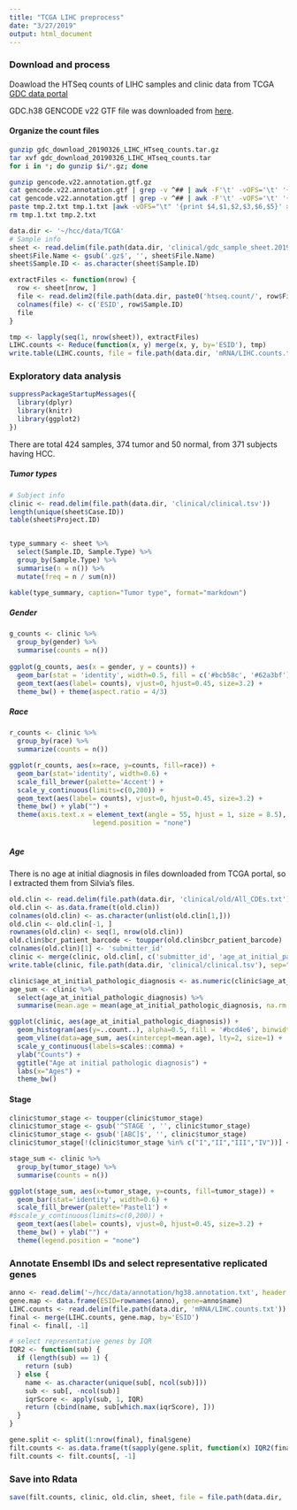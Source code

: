 ```yaml
---
title: "TCGA LIHC preprocess"
date: "3/27/2019"
output: html_document
---
```


### Download and process

Doawload the HTSeq counts of LIHC samples and clinic data from TCGA [GDC data portal](https://portal.gdc.cancer.gov/exploration?filters=%7B%22op%22%3A%22and%22%2C%22content%22%3A%5B%7B%22op%22%3A%22in%22%2C%22content%22%3A%7B%22field%22%3A%22cases.primary_site%22%2C%22value%22%3A%5B%22Liver%20and%20intrahepatic%20bile%20ducts%22%5D%7D%7D%5D%7D)


GDC.h38 GENCODE v22 GTF file was downloaded from [here](https://gdc.cancer.gov/about-data/data-harmonization-and-generation/gdc-reference-files).

#### Organize the count files
```bash
gunzip gdc_download_20190326_LIHC_HTseq_counts.tar.gz
tar xvf gdc_download_20190326_LIHC_HTseq_counts.tar
for i in *; do gunzip $i/*.gz; done

gunzip gencode.v22.annotation.gtf.gz 
cat gencode.v22.annotation.gtf | grep -v ^## | awk -F'\t' -vOFS='\t' '{if($3 == "gene") print $1,$4,$5,$9}'|sed -r 's/[^\"]*([\"][^\"]*[\"][,]?)[^\"]*/\1/g' |sed s'/\""/\t/g'|sed s'/\"//g'|cut -f1,2,4 > tmp.1.txt
cat gencode.v22.annotation.gtf | grep -v ^## | awk -F'\t' -vOFS='\t' '{if($3 == "gene") print $1,$4,$5}' > tmp.2.txt
paste tmp.2.txt tmp.1.txt |awk -vOFS="\t" '{print $4,$1,$2,$3,$6,$5}' > hg38.annotation.txt
rm tmp.1.txt tmp.2.txt 
```


```R
data.dir <- '~/hcc/data/TCGA'
# Sample info
sheet <- read.delim(file.path(data.dir, 'clinical/gdc_sample_sheet.2019-03-26.tsv'), header=T)
sheet$File.Name <- gsub('.gz$', '', sheet$File.Name)
sheet$Sample.ID <- as.character(sheet$Sample.ID)
```

```R
extractFiles <- function(nrow) {
  row <- sheet[nrow, ]
  file <- read.delim2(file.path(data.dir, paste0('htseq.count/', row$File.ID, '/', row$File.Name)), header=F)
  colnames(file) <- c('ESID', row$Sample.ID)
  file
}

tmp <- lapply(seq(1, nrow(sheet)), extractFiles)
LIHC.counts <- Reduce(function(x, y) merge(x, y, by='ESID'), tmp)
write.table(LIHC.counts, file = file.path(data.dir, 'mRNA/LIHC.counts.txt'), sep="\t", quote = F)
```



### Exploratory data analysis 

```R
suppressPackageStartupMessages({
  library(dplyr)
  library(knitr)
  library(ggplot2)
})
```

There are total 424 samples, 374 tumor and 50 normal, from 371 subjects having HCC.

##### Tumor types
```R
# Subject info
clinic <- read.delim(file.path(data.dir, 'clinical/clinical.tsv'))
length(unique(sheet$Case.ID))
table(sheet$Project.ID)


type_summary <- sheet %>% 
  select(Sample.ID, Sample.Type) %>%
  group_by(Sample.Type) %>%
  summarise(n = n()) %>%
  mutate(freq = n / sum(n))

kable(type_summary, caption="Tumor type", format="markdown")
```


##### Gender
```R
g_counts <- clinic %>%
  group_by(gender) %>%
  summarise(counts = n())
  
ggplot(g_counts, aes(x = gender, y = counts)) +
  geom_bar(stat = 'identity', width=0.5, fill = c('#bcb58c', '#62a3bf')) +
  geom_text(aes(label= counts), vjust=0, hjust=0.45, size=3.2) +
  theme_bw() + theme(aspect.ratio = 4/3)
```


##### Race
```R
r_counts <- clinic %>%
  group_by(race) %>%
  summarize(counts = n())

ggplot(r_counts, aes(x=race, y=counts, fill=race)) +
  geom_bar(stat='identity', width=0.6) + 
  scale_fill_brewer(palette='Accent') +
  scale_y_continuous(limits=c(0,200)) +
  geom_text(aes(label= counts), vjust=0, hjust=0.45, size=3.2) +
  theme_bw() + ylab("") +
  theme(axis.text.x = element_text(angle = 55, hjust = 1, size = 8.5),
                     legend.position = "none")
  

```


##### Age
There is no age at initial diagnosis in files downloaded from TCGA portal, so I extracted them from Silvia's files.
```R
old.clin <- read.delim(file.path(data.dir, 'clinical/old/All_CDEs.txt'), header = F)
old.clin <- as.data.frame(t(old.clin))
colnames(old.clin) <- as.character(unlist(old.clin[1,]))
old.clin <- old.clin[-1, ]
rownames(old.clin) <- seq(1, nrow(old.clin))
old.clin$bcr_patient_barcode <- toupper(old.clin$bcr_patient_barcode)
colnames(old.clin)[1] <- 'submitter_id'
clinic <- merge(clinic, old.clin[, c('submitter_id', 'age_at_initial_pathologic_diagnosis')], by='submitter_id')
write.table(clinic, file.path(data.dir, 'clinical/clinical.tsv'), sep="\t", quote = F)
```

```R
clinic$age_at_initial_pathologic_diagnosis <- as.numeric(clinic$age_at_initial_pathologic_diagnosis)
age_sum <- clinic %>%
  select(age_at_initial_pathologic_diagnosis) %>%
  summarise(mean.age = mean(age_at_initial_pathologic_diagnosis, na.rm = T))

ggplot(clinic, aes(age_at_initial_pathologic_diagnosis)) +
  geom_histogram(aes(y=..count..), alpha=0.5, fill = '#bcd4e6', binwidth=0.8) +
  geom_vline(data=age_sum, aes(xintercept=mean.age), lty=2, size=1) +
  scale_y_continuous(labels=scales::comma) +
  ylab("Counts") +
  ggtitle("Age at initial pathologic diagnosis") + 
  labs(x="Ages") +
  theme_bw() 

```


#### Stage
```R
clinic$tumor_stage <- toupper(clinic$tumor_stage)
clinic$tumor_stage <- gsub('^STAGE ', '', clinic$tumor_stage)
clinic$tumor_stage <- gsub('[ABC]$', '', clinic$tumor_stage)
clinic$tumor_stage[!(clinic$tumor_stage %in% c("I","II","III","IV"))] <- "NA"

stage_sum <- clinic %>%
  group_by(tumor_stage) %>%
  summarise(counts = n())

ggplot(stage_sum, aes(x=tumor_stage, y=counts, fill=tumor_stage)) +
  geom_bar(stat='identity', width=0.6) + 
  scale_fill_brewer(palette='Pastel1') +
#$scale_y_continuous(limits=c(0,200)) +
  geom_text(aes(label= counts), vjust=0, hjust=0.45, size=3.2) +
  theme_bw() + ylab("") +
  theme(legend.position = "none")
```



### Annotate Ensembl IDs and select representative replicated genes

```R
anno <- read.delim('~/hcc/data/annotation/hg38.annotation.txt', header = T, row.names = 1)
gene.map <- data.frame(ESID=rownames(anno), gene=anno$name)
LIHC.counts <- read.delim(file.path(data.dir, 'mRNA/LIHC.counts.txt'))
final <- merge(LIHC.counts, gene.map, by='ESID')
final <- final[, -1]

# select representative genes by IQR
IQR2 <- function(sub) {
  if (length(sub) == 1) {
    return (sub)
  } else {
    name <- as.character(unique(sub[, ncol(sub)]))
    sub <- sub[, -ncol(sub)]
    iqrScore <- apply(sub, 1, IQR)
    return (cbind(name, sub[which.max(iqrScore), ]))
  }
}

gene.split <- split(1:nrow(final), final$gene)
filt.counts <- as.data.frame(t(sapply(gene.split, function(x) IQR2(final[x, ]))))
filt.counts <- filt.counts[, -1]
```

### Save into Rdata
```R
save(filt.counts, clinic, old.clin, sheet, file = file.path(data.dir, 'hcc_TCGA.Rdata'))
```

